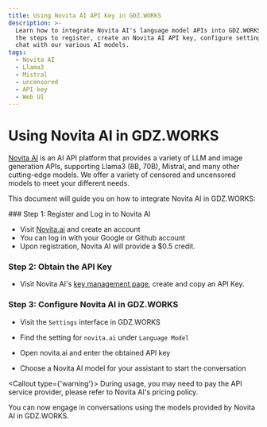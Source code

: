 ```yaml
---
title: Using Novita AI API Key in GDZ.WORKS
description: >-
  Learn how to integrate Novita AI's language model APIs into GDZ.WORKS. Follow
  the steps to register, create an Novita AI API key, configure settings, and
  chat with our various AI models.
tags:
  - Novita AI
  - Llama3
  - Mistral
  - uncensored
  - API key
  - Web UI
---
```


# Using Novita AI in GDZ.WORKS

[Novita AI](https://novita.ai/) is an AI API platform that provides a variety of LLM and image generation APIs, supporting Llama3 (8B, 70B), Mistral, and many other cutting-edge models. We offer a variety of censored and uncensored models to meet your different needs.

This document will guide you on how to integrate Novita AI in GDZ.WORKS:

<Steps>
  ### Step 1: Register and Log in to Novita AI

  - Visit [Novita.ai](https://novita.ai/) and create an account
  - You can log in with your Google or Github account
  - Upon registration, Novita AI will provide a $0.5 credit.

  ### Step 2: Obtain the API Key

  - Visit Novita AI's [key management page](https://novita.ai/dashboard/key), create and copy an API Key.

  ### Step 3: Configure Novita AI in GDZ.WORKS

  - Visit the `Settings` interface in GDZ.WORKS

  - Find the setting for `novita.ai` under `Language Model`

  - Open novita.ai and enter the obtained API key

  - Choose a Novita AI model for your assistant to start the conversation

  <Callout type={'warning'}>
    During usage, you may need to pay the API service provider, please refer to Novita AI's pricing
    policy.
  </Callout>
</Steps>

You can now engage in conversations using the models provided by Novita AI in GDZ.WORKS.
